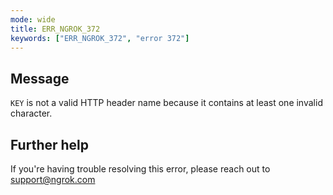 ```yaml
---
mode: wide
title: ERR_NGROK_372
keywords: ["ERR_NGROK_372", "error 372"]
---
```


## Message

`KEY` is not a valid HTTP header name because it contains at least one invalid character.

## Further help

If you're having trouble resolving this error, please reach out to [support@ngrok.com](mailto:support@ngrok.com?subject=Help%20with%20ERR_NGROK_372)
